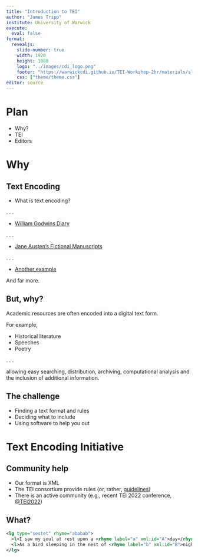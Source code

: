 ```yaml
---
title: "Introduction to TEI"
author: "James Tripp"
institute: University of Warwick
execute: 
  eval: false
format: 
  revealjs:
    slide-number: true
    width: 1920
    height: 1080
    logo: "../images/cdi_logo.png"
    footer: "https://warwickcdi.github.io/TEI-Workshop-2hr/materials/slides/introduction.html"
    css: ["theme/theme.css"]
editor: source
---
```


# Plan

* Why?
* TEI
* Editors

# Why

## Text Encoding

* What is text encoding?

. . .

* [William Godwins Diary](http://godwindiary.bodleian.ox.ac.uk/index2.html)

. . .

* [Jane Austen's Fictional Manuscripts](https://janeausten.ac.uk/about/overview.html)

. . .

* [Another example]() 
  
And far more.
  
## But, why?

Academic resources are often encoded into a digital text form.

For example,

* Historical literature
* Speeches
* Poetry

. . .

allowing easy searching, distribution, archiving, computational analysis and
the inclusion of additional information.

## The challenge

* Finding a text format and rules
* Deciding what to include
* Using software to help you out

# Text Encoding Initiative

## Community help

* Our format is XML
* The TEI consortium provide rules (or, rather, [guidelines](https://tei-c.org/release/doc/tei-p5-doc/en/html/index.html))
* There is an active community (e.g., recent TEI 2022 conference, [@TEI2022](https://twitter.com/TEI2022))

## What?



```xml
<lg type="sestet" rhyme="ababab">
  <l>I saw my soul at rest upon a <rhyme label="a" xml:id="A">day</rhyme></l>
  <l>As a bird sleeping in the nest of <rhyme label="b" xml:id="B">night</rhyme>,</l>
</lg>
```